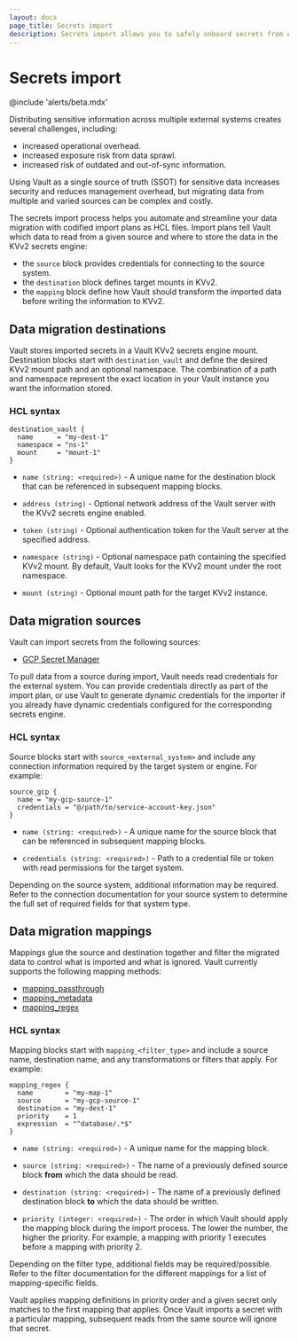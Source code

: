 ```yaml
---
layout: docs
page_title: Secrets import
description: Secrets import allows you to safely onboard secrets from external sources into Vault KV for management.
---
```



# Secrets import

<EnterpriseAlert product="vault" />

@include 'alerts/beta.mdx'

Distributing sensitive information across multiple external systems creates
several challenges, including:

- increased operational overhead.
- increased exposure risk from data sprawl.
- increased risk of outdated and out-of-sync information.

Using Vault as a single source of truth (SSOT) for sensitive data increases
security and reduces management overhead, but migrating data from multiple and
varied sources can be complex and costly. 

The secrets import process helps you automate and streamline your data
migration with codified import plans as HCL files. Import plans tell Vault
which data to read from a given source and where to store the data in the KVv2
secrets engine:

- the `source` block provides credentials for connecting to the source system.
- the `destination` block defines target mounts in KVv2.
- the `mapping` block define how Vault should transform the imported data before
  writing the information to KVv2.

## Data migration destinations

Vault stores imported secrets in a Vault KVv2 secrets engine mount. Destination
blocks start with `destination_vault` and define the desired KVv2 mount path and
an optional namespace. The combination of a path and namespace represent the exact location in your
Vault instance you want the information stored.

### HCL syntax


```hcl
destination_vault {
  name      = "my-dest-1"
  namespace = "ns-1"
  mount     = "mount-1"
}
```

- `name (string: <required>)` - A unique name for the destination block that can
  be referenced in subsequent mapping blocks.

- `address (string)` - Optional network address of the Vault server with the
  KVv2 secrets engine enabled.

- `token (string)` - Optional authentication token for the Vault server at the
  specified address.

- `namespace (string)` - Optional namespace path containing the specified KVv2
  mount. By default, Vault looks for the KVv2 mount under the root namespace.

- `mount (string)` - Optional mount path for the target KVv2 instance.



## Data migration sources

Vault can import secrets from the following sources:
- [GCP Secret Manager](/vault/docs/import/gcpsm)

To pull data from a source during import, Vault needs read credentials for the
external system. You can provide credentials directly as part of the import
plan, or use Vault to generate dynamic credentials for the importer if you already
have dynamic credentials configured for the corresponding secrets engine.

### HCL syntax

Source blocks start with `source_<external_system>` and include any connection
information required by the target system or engine. For example:

```hcl
source_gcp {
  name = "my-gcp-source-1"
  credentials = "@/path/to/service-account-key.json"
}
```

- `name (string: <required>)` - A unique name for the source block that can be
  referenced in subsequent mapping blocks.

- `credentials (string: <required>)` - Path to a credential file or token with
  read permissions for the target system.

Depending on the source system, additional information may be required. Refer to
the connection documentation for your source system to determine the full set of
required fields for that system type.



## Data migration mappings

Mappings glue the source and destination together and filter the migrated data
to control what is imported and what is ignored. Vault currently supports the
following mapping methods:

- [mapping_passthrough](/vault/docs/import/mappings#passthrough)
- [mapping_metadata](/vault/docs/import/mappings#metadata)
- [mapping_regex](/vault/docs/import/mappings#regex)

### HCL syntax

Mapping blocks start with `mapping_<filter_type>` and include a source name,
destination name, and any transformations or filters that apply. For example:

```hcl
mapping_regex {
  name        = "my-map-1"
  source      = "my-gcp-source-1"
  destination = "my-dest-1"
  priority    = 1
  expression  = "^database/.*$"
}
```

- `name (string: <required>)` - A unique name for the mapping block.

- `source (string: <required>)` - The name of a previously defined source block
  **from** which the data should be read.

- `destination (string: <required>)` - The name of a previously defined
  destination block **to** which the data should be written.

- `priority (integer: <required>)` - The order in which Vault should apply the
  mapping block during the import process. The lower the number, the higher the
  priority. For example, a mapping with priority 1 executes before a mapping
  with priority 2.

Depending on the filter type, additional fields may be required/possible. Refer
to the filter documentation for the different mappings for a list of
mapping-specific fields.

<Tip title="Priority matters">

  Vault applies mapping definitions in priority order and a given secret only
  matches to the first mapping that applies. Once Vault imports a secret with a
  particular mapping, subsequent reads from the same source will ignore that
  secret.

</Tip>
